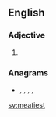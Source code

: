 ==English==

===Adjective===
{{head|en|adjective superlative form}}

# {{en-superlative of|meaty}}

===Anagrams===
* {{l|en|estimate}}, {{l|en|etatisme}}, {{l|en|étatisme}}, {{l|en|tea-times}}, {{l|en|teatimes}}

[[sv:meatiest]]